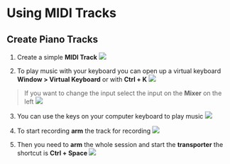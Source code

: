 # Using MIDI Tracks

## Create Piano Tracks
1. Create a simple **MIDI Track**
![](./assets/create-midi-track.png)

2. To play music with your keyboard you can open up a virtual keyboard **Window > Virtual Keyboard** or with **Ctrl + K**
![](./assets/play-virtual-piano.png)
> If you want to change the input select the input on the **Mixer** on the left
> ![](./assets/update-input.png)

3. You can use the keys on your computer keyboard to play music
![](./assets/virtual-keyboard.png)

4. To start recording **arm** the track for recording
![](./assets/arm-track.png)

5. Then you need to **arm** the whole session and start the **transporter** the shortcut is **Ctrl + Space**
![](./assets/arm-session.png)